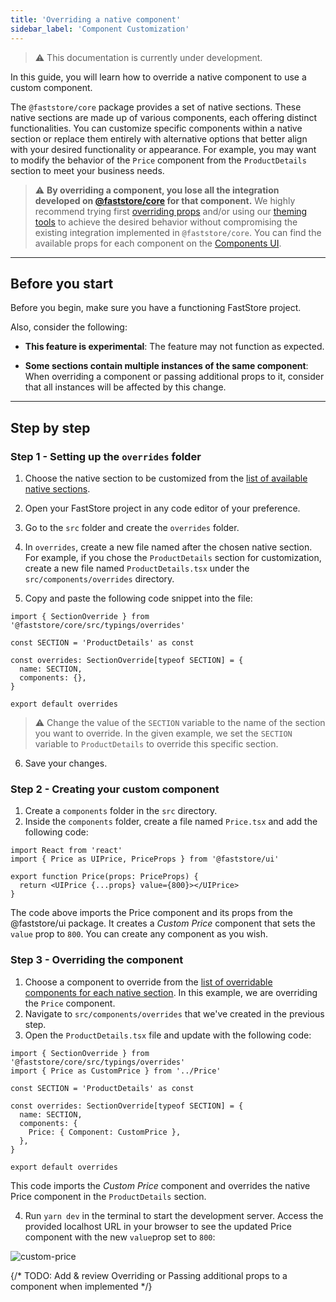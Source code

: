 ```yaml
---
title: 'Overriding a native component'
sidebar_label: 'Component Customization'
---
```


>⚠️ This documentation is currently under development.

In this guide, you will learn how to override a native component to use a custom component.

The `@faststore/core` package provides a set of native sections. These native sections are made up of various components, each offering distinct functionalities. You can customize specific components within a native section or replace them entirely with alternative options that better align with your desired functionality or appearance. For example, you may want to modify the behavior of the `Price` component from the `ProductDetails` section to meet your business needs.

>⚠️ **By overriding a component, you lose all the integration developed on [@faststore/core](/docs/faststore/getting-started-3-project-structure) for that component.** We highly recommend trying first [overriding props](/docs/faststore/building-sections-overriding-components-props) and/or using our [theming tools](/docs/faststore/themes-overview) to achieve the desired behavior without compromising the existing integration implemented in `@faststore/core`. You can find the available props for each component on the [Components UI](/docs/faststore/components-index).

---

## Before you start

Before you begin, make sure you have a functioning FastStore project.

Also, consider the following:

- **This feature is experimental**: The feature may not function as expected.

- **Some sections contain multiple instances of the same component**: When overriding a component or passing additional props to it, consider that all instances will be affected by this change.

---

## Step by step

### Step 1 - Setting up the `overrides` folder

1. Choose the native section to be customized from the [list of available native sections](/docs/faststore/reference-guides-list-of-native-sections).
2. Open your FastStore project in any code editor of your preference.
3. Go to the `src` folder and create the `overrides` folder.
4. In `overrides`, create a new file named after the chosen native section. For example, if you chose the `ProductDetails` section for customization, create a new file named `ProductDetails.tsx` under the `src/components/overrides` directory.

5. Copy and paste the following code snippet into the file:

```tsx
import { SectionOverride } from '@faststore/core/src/typings/overrides'

const SECTION = 'ProductDetails' as const

const overrides: SectionOverride[typeof SECTION] = {
  name: SECTION,
  components: {},
}

export default overrides
```

>⚠️ Change the value of the `SECTION` variable to the name of the section you want to override. In the given example, we set the `SECTION` variable to `ProductDetails` to override this specific section.

6. Save your changes.

### Step 2 - Creating your custom component

1. Create a `components` folder in the `src` directory.
2. Inside the `components` folder, create a file named `Price.tsx` and add the following code:

```tsx
import React from 'react'
import { Price as UIPrice, PriceProps } from '@faststore/ui'

export function Price(props: PriceProps) {
  return <UIPrice {...props} value={800}></UIPrice>
}
```

The code above imports the Price component and its props from the @faststore/ui package. It creates a _Custom Price_ component that sets the `value` prop to `800`. You can create any component as you wish.

### Step 3 - Overriding the component

1. Choose a component to override from the [list of overridable components for each native section](/docs/faststore/reference-guides-list-of-native-sections). In this example, we are overriding the `Price` component.
2. Navigate to `src/components/overrides` that we've created in the previous step.
3. Open the `ProductDetails.tsx` file and update with the following code:

```tsx
import { SectionOverride } from '@faststore/core/src/typings/overrides'
import { Price as CustomPrice } from '../Price'

const SECTION = 'ProductDetails' as const

const overrides: SectionOverride[typeof SECTION] = {
  name: SECTION,
  components: {
    Price: { Component: CustomPrice },
  },
}

export default overrides
```

This code imports the _Custom Price_ component and overrides the native Price component in the `ProductDetails` section.

4. Run `yarn dev` in the terminal to start the development server. Access the provided localhost URL in your browser to see the updated Price component with the new `value`prop set to `800`:

![custom-price](https://vtexhelp.vtexassets.com/assets/docs/src/custom-price___c203101c038f09191e735fd0d8c1d13e.png)

{/* TODO: Add & review Overriding or Passing additional props to a component when implemented */}
